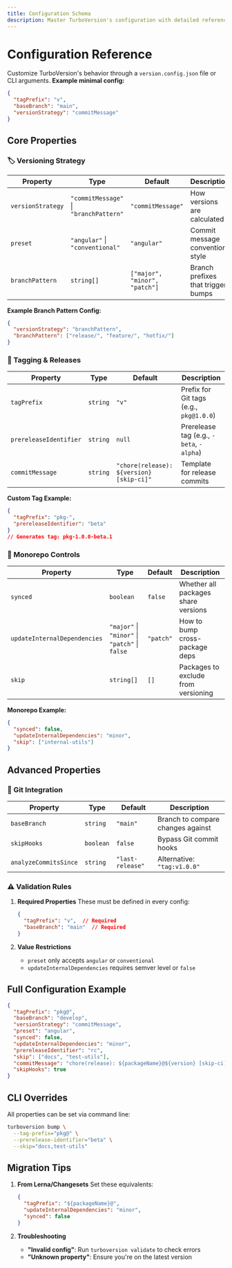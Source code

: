 ```yaml
---
title: Configuration Schema
description: Master TurboVersion's configuration with detailed reference and examples
---
```


# Configuration Reference

Customize TurboVersion's behavior through a `version.config.json` file or CLI arguments.
**Example minimal config:**
```json
{
  "tagPrefix": "v",
  "baseBranch": "main",
  "versionStrategy": "commitMessage"
}
```

## Core Properties

### 🏷️ Versioning Strategy

| Property | Type | Default | Description |
|----------|------|---------|-------------|
| `versionStrategy` | `"commitMessage"` \| `"branchPattern"` | `"commitMessage"` | How versions are calculated |
| `preset` | `"angular"` \| `"conventional"` | `"angular"` | Commit message convention style |
| `branchPattern` | `string[]` | `["major", "minor", "patch"]` | Branch prefixes that trigger bumps |

**Example Branch Pattern Config:**
```json
{
  "versionStrategy": "branchPattern",
  "branchPattern": ["release/", "feature/", "hotfix/"]
}
```

### 🔖 Tagging & Releases

| Property | Type | Default | Description |
|----------|------|---------|-------------|
| `tagPrefix` | `string` | `"v"` | Prefix for Git tags (e.g., `pkg@1.0.0`) |
| `prereleaseIdentifier` | `string` | `null` | Prerelease tag (e.g., `-beta`, `-alpha`) |
| `commitMessage` | `string` | `"chore(release): ${version} [skip-ci]"` | Template for release commits |

**Custom Tag Example:**
```json
{
  "tagPrefix": "pkg-",
  "prereleaseIdentifier": "beta"
}
// Generates tag: pkg-1.0.0-beta.1
```

### 🧩 Monorepo Controls

| Property | Type | Default | Description |
|----------|------|---------|-------------|
| `synced` | `boolean` | `false` | Whether all packages share versions |
| `updateInternalDependencies` | `"major"` \| `"minor"` \| `"patch"` \| `false` | `"patch"` | How to bump cross-package deps |
| `skip` | `string[]` | `[]` | Packages to exclude from versioning |

**Monorepo Example:**
```json
{
  "synced": false,
  "updateInternalDependencies": "minor",
  "skip": ["internal-utils"]
}
```

## Advanced Properties

### 🔄 Git Integration

| Property | Type | Default | Description |
|----------|------|---------|-------------|
| `baseBranch` | `string` | `"main"` | Branch to compare changes against |
| `skipHooks` | `boolean` | `false` | Bypass Git commit hooks |
| `analyzeCommitsSince` | `string` | `"last-release"` | Alternative: `"tag:v1.0.0"` |

### ⚠️ Validation Rules

1. **Required Properties**
   These must be defined in every config:
   ```json
   {
     "tagPrefix": "v",  // Required
     "baseBranch": "main"  // Required
   }
   ```

2. **Value Restrictions**
   - `preset` only accepts `angular` or `conventional`
   - `updateInternalDependencies` requires semver level or `false`

## Full Configuration Example

```json
{
  "tagPrefix": "pkg@",
  "baseBranch": "develop",
  "versionStrategy": "commitMessage",
  "preset": "angular",
  "synced": false,
  "updateInternalDependencies": "minor",
  "prereleaseIdentifier": "rc",
  "skip": ["docs", "test-utils"],
  "commitMessage": "chore(release): ${packageName}@${version} [skip-ci]",
  "skipHooks": true
}
```

## CLI Overrides

All properties can be set via command line:
```bash
turboversion bump \
  --tag-prefix="pkg@" \
  --prerelease-identifier="beta" \
  --skip="docs,test-utils"
```

## Migration Tips

1. **From Lerna/Changesets**
   Set these equivalents:
   ```json
   {
     "tagPrefix": "${packageName}@",
     "updateInternalDependencies": "minor",
     "synced": false
   }
   ```

2. **Troubleshooting**
   - **"Invalid config"**: Run `turboversion validate` to check errors
   - **"Unknown property"**: Ensure you're on the latest version
